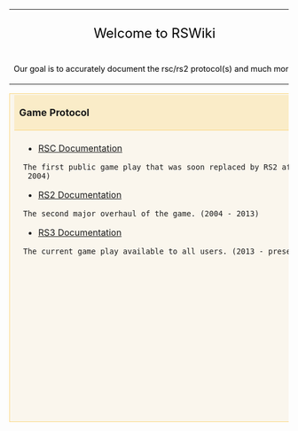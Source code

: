 <!--------------------------------------Main heading----------------------------------------->
{| id="mainpage-welcome-box" style="width:100%; background:#f6f6f6; border:1px solid #ccc;"
| style="width:61%; text-align:center; white-space:nowrap; color:#000;" |
<div style="font-size:150%; border:none; margin:0; padding:.1em; color:#000;">Welcome to RSWiki</div>
<div style="top:+0.2em; font-size:90%;">Our goal is to accurately document the rsc/rs2 protocol(s) and much more!</div>
| style="width:13%;" |
'''[[Rules]]'''<br />
'''[[DMCA Policy|DMCA Policy]]'''
| style="width:13%;" |
'''[[RSWiki General disclaimer|Disclaimer]]'''<br />
'''[[RSWiki Privacy policy|Privacy Policy]]'''
| style="width:13%;" |
'''[[RSWiki IRC|Official IRC]]'''<br />
'''[[RSWiki About|About RSWiki]]'''
|}


{| cellspacing="0" cellpadding="0" style="margin:0 0 1em; width:100%"
| style="width:50%; vertical-align:top; border:1px solid #fad67d; background-color:#faf6ed;" |
<div style="border-bottom:1px solid #fad67d; background-color:#faecc8; padding:0.2em 0.5em; font-size:110%;">'''Game Protocol'''</div>
<div style="padding:0.4em 1em 0.3em;">
* [[Category RSC|RSC Documentation]] 
 The first public game play that was soon replaced by RS2 after the RS2 Beta. (2001 - 2004)


* [[Category RS2|RS2 Documentation]]
 The second major overhaul of the game. (2004 - 2013)


* [[Category RS3|RS3 Documentation]]
 The current game play available to all users. (2013 - present)
</div>

| style="padding:0 0.5em;" |
| style="width:50%; vertical-align:top; border:1px solid #abd5f5; background-color:#f1f5fc;" |
<div style="border-bottom:1px solid #abd5f5; background-color:#d0e5f5; padding:0.2em 0.5em; font-size:110%;">'''[[Category Cache|Cache Documentation]]'''</div>
<div style="border-bottom:1px solid #abd5f5; padding:0.4em 1em 0.3em;">
* [[JAGGRAB Protocol|JAGGRAB Documentation]]
* [[Ondemand Protocol|Ondemand Documentation]]
* [[Archive Format|Archive Format Documentation]]
</div>

<div style="border-bottom:1px solid #abd5f5; background-color:#d0e5f5; padding:0.2em 0.5em; font-size:110%;">'''Data Types'''</div>
<div style="border-bottom:1px solid #abd5f5; padding:0.4em 1em 0.3em;">
* [[Data Types|Custom Data Types]]
</div>

<div style="border-bottom:1px solid #abd5f5; background-color:#d0e5f5; padding:0.2em 0.5em; font-size:110%;">'''Miscellaneous'''</div>
<div style="padding:0.4em 1em 0.3em;">
* [[Map Region System]]
* More to come...
</div>
|}